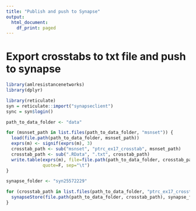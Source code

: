 ```yaml
---
title: "Publish and push to Synapse"
output:
  html_document:
    df_print: paged
---
```



# Export crosstabs to txt file and push to synapse

```r
library(amlresistancenetworks)
library(dplyr)

library(reticulate)
syn = reticulate::import("synapseclient")
sync = syn$login()

path_to_data_folder <- "data"

for (msnset_path in list.files(path_to_data_folder, "msnset")) {
  load(file.path(path_to_data_folder, msnset_path))
  exprs(m) <- signif(exprs(m), 3)
  crosstab_path <- sub("msnset", "ptrc_ex17_crosstab", msnset_path)
  crosstab_path <- sub(".RData", ".txt", crosstab_path)
  write.table(exprs(m), file=file.path(path_to_data_folder, crosstab_path),
              quote=F, sep="\t")
}

synapse_folder <- "syn25572229"

for (crosstab_path in list.files(path_to_data_folder, "ptrc_ex17_crosstab.*corrected")) {
  synapseStore(file.path(path_to_data_folder, crosstab_path), synapse_folder)
}
```


